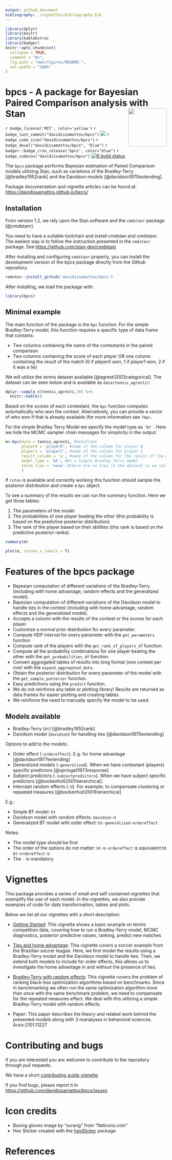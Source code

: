```yaml
---
output: github_document
bibliography: ./vignettes/bibliography.bib
---
```


<!-- README.md is generated from README.Rmd. Please edit that file -->

```r
library(dplyr)
library(knitr)
library(kableExtra)
library(badger)
knitr::opts_chunk$set(
  collapse = TRUE,
  comment = "#>",
  fig.path = "man/figures/README-",
  out.width = "100%"
)
```

# bpcs - A package for Bayesian Paired Comparison analysis with Stan <img src="man/figures/logo.png" align="right" width="120"/>

<!-- badges: start -->

`r badge_license('MIT', color='yellow')` 
`r badge_last_commit("davidissamattos/bpcs")` 
[![](https://img.shields.io/badge/lifecycle-stable-brightgreen.svg)](https://lifecycle.r-lib.org/articles/stages.html)
`r badge_code_size("davidissamattos/bpcs")` 
`r badge_devel("davidissamattos/bpcs", "blue")` 
`r badger::badge_cran_release('bpcs', color="blue")` 
`r badge_codecov("davidissamattos/bpcs")`
[![R build status](https://github.com/davidissamattos/bpcs/workflows/R-CMD-check/badge.svg)](https://github.com/davidissamattos/bpcs/actions)

<!-- badges: end -->

The `bpcs` package performs Bayesian estimation of Paired Comparison models utilizing Stan, such as variations of the Bradley-Terry [@bradley1952rank] and the Davidson models [@davidson1970extending].

Package documentation and vignette articles can be found at: <https://davidissamattos.github.io/bpcs/>

## Installation

From version 1.2, we rely upon the Stan software and the `cmdstanr` package [@cmdstanr].

You need to have a suitable toolchain and install cmdstan and cmdstanr. The easiest way is to follow the instruction presented in the `cmdstanr` package. See <https://github.com/stan-dev/cmdstanr>



<!-- To install the latest stable version from CRAN -->

<!-- ```{r eval=FALSE, echo=T} -->
<!-- install.packages('bpcs') -->
<!-- ``` -->

After installing and configuring `cmdstanr` properly, you can install the development version of the bpcs package directly from the Github repository.

```r
remotes::install_github('davidissamattos/bpcs')
```

After installing, we load the package with:

```r
library(bpcs)
```

## Minimal example

The main function of the package is the `bpc` function. For the simple Bradley-Terry model, this function requires a specific type of data frame that contains:

-   Two columns containing the name of the contestants in the paired comparison
-   Two columns containing the score of each player OR one column containing the result of the match (0 if player0 won, 1 if player1 won, 2 if it was a tie)

We will utilize the tennis dataset available [@agresti2003categorical]. The dataset can be seen below and is available as `data(tennis_agresti)`:

```r
dplyr::sample_n(tennis_agresti,10) %>% 
  knitr::kable()
```

Based on the scores of each contestant, the `bpc` function computes automatically who won the contest. Alternatively, you can provide a vector of who won if that is already available (for more information see `?bpc`.

For the simple Bradley Terry Model we specify the model type as `'bt'`. Here we hide the MCMC sampler chain messages for simplicity in the output.

```r
m<-bpc(data = tennis_agresti, #datafrane
       player0 = 'player0', #name of the column for player 0
       player1 = 'player1', #name of the column for player 1
       result_column = 'y', #name of the column for the result of the match
       model_type = 'bt', #bt = Simple Bradley Terry model
       solve_ties = 'none' #there are no ties in the dataset so we can choose none here
       )
```

If `rstan` is available and correctly working this function should sample the posterior distribution and create a `bpc` object.

To see a summary of the results we can run the summary function. Here we get three tables:

1.  The parameters of the model
2.  The probabilities of one player beating the other (this probability is based on the predictive posterior distribution)
3.  The rank of the player based on their abilities (this rank is based on the predictive posterior ranks).

```r
summary(m)
```

```r
plot(m, rotate_x_labels = T)
```

# Features of the bpcs package

-   Bayesian computation of different variations of the Bradley-Terry (including with home advantage, random effects and the generalized model).
-   Bayesian computation of different variations of the Davidson model to handle ties in the contest (including with home advantage, random effects and the generalized model).
-   Accepts a column with the results of the contest or the scores for each player.
-   Customize a normal prior distribution for every parameter.
-   Compute HDP interval for every parameter with the `get_parameters` function
-   Compute rank of the players with the `get_rank_of_players_df` function.
-   Compute all the probability combinations for one player beating the other with the `get_probabilities_df` function.
-   Convert aggregated tables of results into long format (one contest per row) with the `expand_aggregated_data.`
-   Obtain the posterior distribution for every parameter of the model with the `get_sample_posterior` function.
-   Easy predictions using the `predict` function.
-   We do not reinforce any table or plotting library! Results are returned as data frames for easier plotting and creating tables
-   We reinforce the need to manually specify the model to be used.

## Models available

-   Bradley-Terry (`bt`) [@bradley1952rank]
-   Davidson model (`davidson`) for handling ties [@davidson1970extending]

Options to add to the models:

-   Order effect (`-ordereffect`). E.g. for home advantage [@davidson1977extending]
-   Generalized models (`-generalized`). When we have contestant (players) specific predictors [@springall1973response]
-   Subject predictors (`-subjectpredictors`). When we have subject specific predictors [@bockenholt2001hierarchical].
-   Intercept random effects (`-U`). For example, to compensate clustering or repeated measures [@bockenholt2001hierarchical]

E.g.:

-   Simple BT model: `bt`
-   Davidson model with random effects: `davidson-U`
-   Generalized BT model with order effect: `bt-generalized-ordereffect`

Notes:

-   The model type should be first
-   The order of the options do not matter: `bt-U-ordereffect` is equivalent to `bt-ordereffect-U`
-   The `-` is mandatory

# Vignettes

This package provides a series of small and self contained vignettes that exemplify the use of each model. In the vignettes, we also provide examples of code for data transformation, tables and plots.

Below we list all our vignettes with a short description:

-   [Getting Started](https://davidissamattos.github.io/bpcs/articles/a_get_started.html): This vignette shows a basic example on tennis competition data, covering how to run a Bradley-Terry model, MCMC diagnostics, posterior predictive values, ranking, predict new matches

-   [Ties and home advantage](https://davidissamattos.github.io/bpcs/articles/b_ties_and_home_advantage.html): This vignette covers a soccer example from the Brazilian soccer league. Here, we first model the results using a Bradley-Terry model and the Davidson model to handle ties. Then, we extend both models to include for order effects, this allows us to investigate the home advantage in and without the presence of ties.

-   [Bradley-Terry with random effects](https://davidissamattos.github.io/bpcs/articles/c_bt_random_effects.html): This vignette covers the problem of ranking black-box optimization algorithms based on benchmarks. Since in benchmarking we often run the same optimization algorithm more than once with the same benchmark problem, we need to compensate for the repeated measures effect. We deal with this utilizing a simple Bradley-Terry model with random effects.

<!-- * [Generalized Bradley-Terry model](): This vignette investigate the Bradley-Terry model when we have players specific characteristics. (TODO) -->

- Paper: This paper describes the theory and related work behind the presented models along with 3 reanalyses in behavioral sciences. Arxiv:2101.11227

# Contributing and bugs

If you are interested you are welcome to contribute to the repository through pull requests.

We have a short [contributing guide vignette](https://davidissamattos.github.io/bpcs/articles/e_contributing.html).

If you find bugs, please report it in <https://github.com/davidissamattos/bpcs/issues>

# Icon credits

-   Boxing gloves image by "surang" from "flaticons.com"
-   Hex Sticker created with the [hexSticker](https://github.com/GuangchuangYu/hexSticker) package

# References
